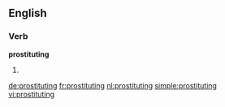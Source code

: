 ==English==

===Verb===
'''prostituting'''

# {{present participle of|prostitute}}

[[de:prostituting]]
[[fr:prostituting]]
[[nl:prostituting]]
[[simple:prostituting]]
[[vi:prostituting]]